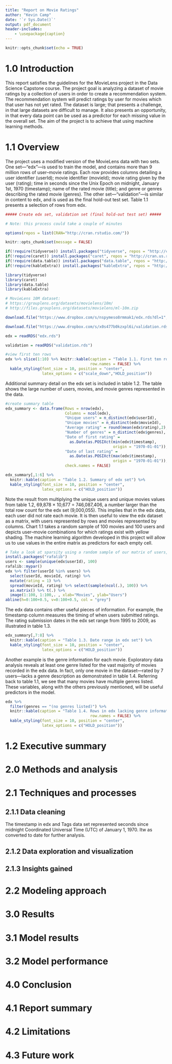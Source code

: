 ```yaml
---
title: "Report on Movie Ratings"
author: "Kevin Camp"
date: '`r Sys.Date()`'
output: pdf_document
header-includes:
    - \usepackage{caption}
---
```


```r
knitr::opts_chunk$set(echo = TRUE)
```

# 1.0 Introduction  

This report satisfies the guidelines for the MovieLens project in the Data Science Capstone course. The  project goal is analyzing a dataset of movie ratings by a collection of users in order to create a recommendation system. The recommendation system will predict ratings by user for movies which that user has not yet rated. The dataset is large; that presents a challenge, in that large datasets are difficult to manage. It also presents an opportunity, in that every data point can be used as a predictor for each missing value in the overall set. The aim of the project is to achieve that using machine learning methods.

# 1.1 Overview  

The project uses a modified version of the MovieLens data with two sets. One set---"edx"---is used to train the model, and contains more than 9 million rows of user--movie ratings. Each row provides columns detailing a user identifier (userId); movie identifier (movieId); movie rating given by the user (rating); time in seconds since the Unix Epoch on midnight, January 1st, 1970 (timestamp); name of the rated movie (title); and genre or genres describing the rated movie (genres). The other set---"validation"---is similar in content to edx, and is used as the final hold-out test set. Table 1.1 presents a selection of rows from edx.  

\captionsetup[table]{labelformat=empty}

```r
##### Create edx set, validation set (final hold-out test set) #####

# Note: this process could take a couple of minutes

options(repos = list(CRAN="http://cran.rstudio.com/"))

knitr::opts_chunk$set(message = FALSE)

if(!require(tidyverse)) install.packages("tidyverse", repos = "http://cran.us.r-project.org")
if(!require(caret)) install.packages("caret", repos = "http://cran.us.r-project.org")
if(!require(data.table)) install.packages("data.table", repos = "http://cran.us.r-project.org")
if(!require(kableExtra)) install.packages("kableExtra", repos = "http://cran.us.r-project.org")

library(tidyverse)
library(caret)
library(data.table)
library(kableExtra)

# MovieLens 10M dataset:
# https://grouplens.org/datasets/movielens/10m/
# http://files.grouplens.org/datasets/movielens/ml-10m.zip

download.file("https://www.dropbox.com/s/nspymeso8rmmak1/edx.rds?dl=1", "edx.rds", mode="wb")

download.file("https://www.dropbox.com/s/x0s477b0kzxpl6i/validation.rds?dl=1", "validation.rds", mode="wb")

edx = readRDS("edx.rds")

validation = readRDS("validation.rds")

#view first ten rows
edx %>% slice(1:10) %>% knitr::kable(caption = "Table 1.1. First ten rows of edx dataset",
                                     row.names = FALSE) %>%
  kable_styling(font_size = 10, position = "center",
                latex_options = c("scale_down","HOLD_position"))
```

Additional summary detail on the edx set is included in table 1.2. The table shows the large number of users, movies, and movie genres represented in the data.  

```r

#create summary table
edx_summary <- data.frame(Rows = nrow(edx),
                          Columns = ncol(edx),
                          "Unique users" = n_distinct(edx$userId),
                          "Unique movies" = n_distinct(edx$movieId),
                          "Average rating" = round(mean(edx$rating),2),
                          "Number of genres" = n_distinct(edx$genres),
                          "Date of first rating" = 
                            as.Date(as.POSIXct(min(edx$timestamp), 
                                               origin = "1970-01-01")),
                          "Date of last rating" = 
                            as.Date(as.POSIXct(max(edx$timestamp),
                                               origin = "1970-01-01")),
                          check.names = FALSE)

edx_summary[,1:6] %>% 
  knitr::kable(caption = "Table 1.2. Summary of edx set") %>%
  kable_styling(font_size = 10, position = "center",
                latex_options = c("HOLD_position"))
```

Note the result from multiplying the unique users and unique movies values from table 1.2, 69,878 × 10,677 =  746,087,406, a number larger than the total row count for the edx set (9,000,055). This implies that in the edx data, each user did not rate each movie. It is then useful to view the edx dataset as a matrix, with users represented by rows and movies represented by columns. Chart 1.1 takes a random sample of 100 movies and 100 users and depicts user--movie combinations for which ratings exist with yellow shading. The machine learning algorithm developed in this project will allow us to use values in the entire matrix as predictors for each empty cell.  

\begin{center}
Chart 1.1. Matrix of a random sample of 100 users and 100 movies from edx
\end{center}

```r
# Take a look at sparsity using a random sample of our matrix of users, movies
install.packages("rafalib")
users <- sample(unique(edx$userId), 100)
rafalib::mypar()
edx %>% filter(userId %in% users) %>% 
  select(userId, movieId, rating) %>%
  mutate(rating = 1) %>%
  spread(movieId, rating) %>% select(sample(ncol(.), 100)) %>% 
  as.matrix() %>% t(.) %>%
  image(1:100, 1:100,. , xlab="Movies", ylab="Users")
abline(h=0:100+0.5, v=0:100+0.5, col = "grey")
```

The edx data contains other useful pieces of information. For example, the timestamp column measures the timing of when users submitted ratings. The rating submission dates in the edx set range from 1995 to 2009, as illustrated in table 1.3.  

```r

edx_summary[,7:8] %>% 
  knitr::kable(caption = "Table 1.3. Date range in edx set") %>%
  kable_styling(font_size = 10, position = "center",
                latex_options = c("HOLD_position"))
```

Another example is the genre information for each movie. Exploratory data analysis reveals at least one genre listed for the vast majority of movies recorded in the edx data. In fact, only one movie in the dataset---rated by 7 users---lacks a genre description as demonstrated in table 1.4. Referring back to table 1.1, we see that many movies have multiple genres listed. These variables, along with the others previously mentioned, will be useful predictors in the model.   

```r

edx %>%
  filter(genres == "(no genres listed)") %>% 
  knitr::kable(caption = "Table 1.4. Rows in edx lacking genre information",
                                     row.names = FALSE) %>%
  kable_styling(font_size = 10, position = "center",
                latex_options = c("HOLD_position"))
```

# 1.2 Executive summary  

# 2.0 Methods and analysis

# 2.1 Techniques and processes

## 2.1.1 Data cleaning

The timestamp in edx and Tags data set represented seconds since midnight Coordinated Universal Time (UTC) of January 1, 1970. Itw as converted to date for further analysis.

## 2.1.2 Data exploration and visualization

## 2.1.3 Insights gained

# 2.2 Modeling approach

# 3.0 Results

# 3.1 Model results

# 3.2 Model performance

# 4.0 Conclusion

# 4.1 Report summary

# 4.2 Limitations

# 4.3 Future work
